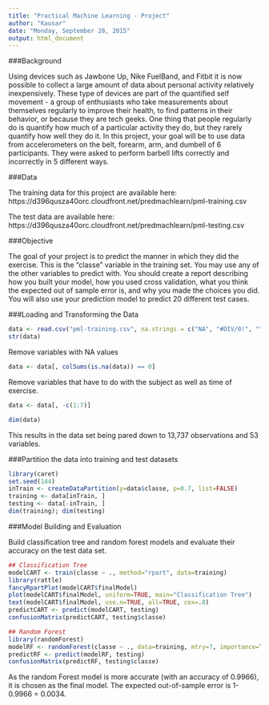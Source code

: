 ```yaml
---
title: "Practical Machine Learning - Project"
author: "Kausar"
date: "Monday, September 28, 2015"
output: html_document
---
```


###Background

Using devices such as Jawbone Up, Nike FuelBand, and Fitbit it is now possible to collect a large amount of data about personal activity relatively inexpensively. These type of devices are part of the quantified self movement - a group of enthusiasts who take measurements about themselves regularly to improve their health, to find patterns in their behavior, or because they are tech geeks. One thing that people regularly do is quantify how much of a particular activity they do, but they rarely quantify how well they do it. In this project, your goal will be to use data from accelerometers on the belt, forearm, arm, and dumbell of 6 participants. They were asked to perform barbell lifts correctly and incorrectly in 5 different ways. 

###Data

The training data for this project are available here: https://d396qusza40orc.cloudfront.net/predmachlearn/pml-training.csv

The test data are available here: https://d396qusza40orc.cloudfront.net/predmachlearn/pml-testing.csv

###Objective

The goal of your project is to predict the manner in which they did the exercise. This is the "classe" variable in the training set. You may use any of the other variables to predict with. You should create a report describing how you built your model, how you used cross validation, what you think the expected out of sample error is, and why you made the choices you did. You will also use your prediction model to predict 20 different test cases.

###Loading and Transforming the Data

```r
data <- read.csv("pml-training.csv", na.strings = c("NA", "#DIV/0!", ""))
str(data)
```

Remove variables with NA values
```r
data <- data[, colSums(is.na(data)) == 0] 
```

Remove variables that have to do with the subject as well as time of exercise.
```r
data <- data[, -c(1:7)]

dim(data)
```

This results in the data set being pared down to 13,737 observations and 53 variables.

###Partition the data into training and test datasets

```r
library(caret)
set.seed(144)
inTrain <- createDataPartition(y=data$classe, p=0.7, list=FALSE)
training <- data[inTrain, ]
testing <- data[-inTrain, ]
dim(training); dim(testing)
```

###Model Building and Evaluation

Build classification tree and random forest models and evaluate their accuracy on the test data set.

```r
## Classification Tree
modelCART <- train(classe ~ ., method="rpart", data=training)
library(rattle)
fancyRpartPlot(modelCART$finalModel)
plot(modelCART$finalModel, uniform=TRUE, main="Classification Tree")
text(modelCART$finalModel, use.n=TRUE, all=TRUE, cex=.8)
predictCART <- predict(modelCART, testing)
confusionMatrix(predictCART, testing$classe)

## Random Forest
library(randomForest)
modelRF <- randomForest(classe ~ ., data=training, mtry=7, importance=TRUE)
predictRF <- predict(modelRF, testing)
confusionMatrix(predictRF, testing$classe)
```

As the random Forest model is more accurate (with an accuracy of 0.9966), it is chosen as the final model. The expected out-of-sample error is 1-0.9966 = 0.0034.